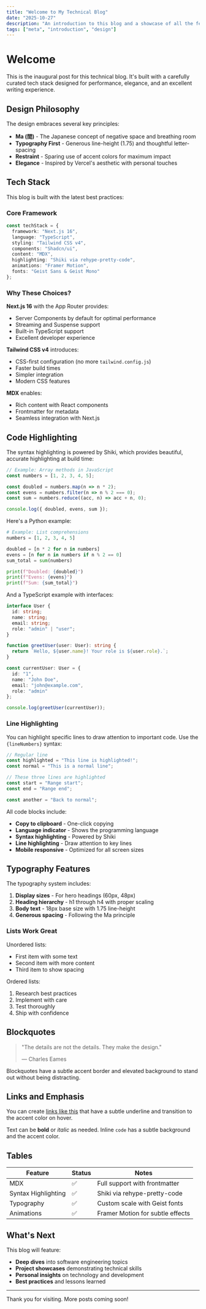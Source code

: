 ```yaml
---
title: "Welcome to My Technical Blog"
date: "2025-10-27"
description: "An introduction to this blog and a showcase of all the features including syntax highlighting, MDX components, and elegant typography."
tags: ["meta", "introduction", "design"]
---
```


# Welcome

This is the inaugural post for this technical blog. It's built with a carefully curated tech stack designed for performance, elegance, and an excellent writing experience.

## Design Philosophy

The design embraces several key principles:

- **Ma (間)** - The Japanese concept of negative space and breathing room
- **Typography First** - Generous line-height (1.75) and thoughtful letter-spacing
- **Restraint** - Sparing use of accent colors for maximum impact
- **Elegance** - Inspired by Vercel's aesthetic with personal touches

## Tech Stack

This blog is built with the latest best practices:

### Core Framework

```typescript
const techStack = {
  framework: "Next.js 16",
  language: "TypeScript",
  styling: "Tailwind CSS v4",
  components: "Shadcn/ui",
  content: "MDX",
  highlighting: "Shiki via rehype-pretty-code",
  animations: "Framer Motion",
  fonts: "Geist Sans & Geist Mono"
};
```

### Why These Choices?

**Next.js 16** with the App Router provides:
- Server Components by default for optimal performance
- Streaming and Suspense support
- Built-in TypeScript support
- Excellent developer experience

**Tailwind CSS v4** introduces:
- CSS-first configuration (no more `tailwind.config.js`)
- Faster build times
- Simpler integration
- Modern CSS features

**MDX** enables:
- Rich content with React components
- Frontmatter for metadata
- Seamless integration with Next.js

## Code Highlighting

The syntax highlighting is powered by Shiki, which provides beautiful, accurate highlighting at build time:

```javascript
// Example: Array methods in JavaScript
const numbers = [1, 2, 3, 4, 5];

const doubled = numbers.map(n => n * 2);
const evens = numbers.filter(n => n % 2 === 0);
const sum = numbers.reduce((acc, n) => acc + n, 0);

console.log({ doubled, evens, sum });
```

Here's a Python example:

```python
# Example: List comprehensions
numbers = [1, 2, 3, 4, 5]

doubled = [n * 2 for n in numbers]
evens = [n for n in numbers if n % 2 == 0]
sum_total = sum(numbers)

print(f"Doubled: {doubled}")
print(f"Evens: {evens}")
print(f"Sum: {sum_total}")
```

And a TypeScript example with interfaces:

```typescript
interface User {
  id: string;
  name: string;
  email: string;
  role: "admin" | "user";
}

function greetUser(user: User): string {
  return `Hello, ${user.name}! Your role is ${user.role}.`;
}

const currentUser: User = {
  id: "1",
  name: "John Doe",
  email: "john@example.com",
  role: "admin"
};

console.log(greetUser(currentUser));
```

### Line Highlighting

You can highlight specific lines to draw attention to important code. Use the `{lineNumbers}` syntax:

```typescript {2,5-7}
// Regular line
const highlighted = "This line is highlighted!";
const normal = "This is a normal line";

// These three lines are highlighted
const start = "Range start";
const end = "Range end";

const another = "Back to normal";
```

All code blocks include:
- **Copy to clipboard** - One-click copying
- **Language indicator** - Shows the programming language
- **Syntax highlighting** - Powered by Shiki
- **Line highlighting** - Draw attention to key lines
- **Mobile responsive** - Optimized for all screen sizes

## Typography Features

The typography system includes:

1. **Display sizes** - For hero headings (60px, 48px)
2. **Heading hierarchy** - h1 through h4 with proper scaling
3. **Body text** - 18px base size with 1.75 line-height
4. **Generous spacing** - Following the Ma principle

### Lists Work Great

Unordered lists:
- First item with some text
- Second item with more content
- Third item to show spacing

Ordered lists:
1. Research best practices
2. Implement with care
3. Test thoroughly
4. Ship with confidence

## Blockquotes

> "The details are not the details. They make the design."
>
> — Charles Eames

Blockquotes have a subtle accent border and elevated background to stand out without being distracting.

## Links and Emphasis

You can create [links like this](#) that have a subtle underline and transition to the accent color on hover.

Text can be **bold** or *italic* as needed. Inline `code` has a subtle background and the accent color.

## Tables

| Feature | Status | Notes |
|---------|--------|-------|
| MDX | ✅ | Full support with frontmatter |
| Syntax Highlighting | ✅ | Shiki via rehype-pretty-code |
| Typography | ✅ | Custom scale with Geist fonts |
| Animations | ✅ | Framer Motion for subtle effects |

## What's Next

This blog will feature:

- **Deep dives** into software engineering topics
- **Project showcases** demonstrating technical skills
- **Personal insights** on technology and development
- **Best practices** and lessons learned

---

Thank you for visiting. More posts coming soon!

